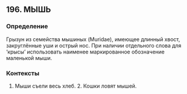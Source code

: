 ## 196. МЫШЬ
### Определение
Грызун из семейства мышиных (Muridae), имеющее длинный хвост, закруглённые уши и острый нос. При наличии отдельного слова для ‘крысы’ использовать наименее маркированное обозначение маленькой мыши.

### Контексты
1. Мыши съели весь хлеб. 2. Кошки ловят мышей.

